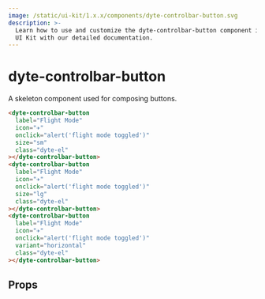 ```yaml
---
image: /static/ui-kit/1.x.x/components/dyte-controlbar-button.svg
description: >-
  Learn how to use and customize the dyte-controlbar-button component in Ospi's
  UI Kit with our detailed documentation.
---
```


# dyte-controlbar-button

A skeleton component used for composing buttons.

```html
<dyte-controlbar-button
  label="Flight Mode"
  icon="✈️"
  onclick="alert('flight mode toggled')"
  size="sm"
  class="dyte-el"
></dyte-controlbar-button>
<dyte-controlbar-button
  label="Flight Mode"
  icon="✈️"
  onclick="alert('flight mode toggled')"
  size="lg"
  class="dyte-el"
></dyte-controlbar-button>
<dyte-controlbar-button
  label="Flight Mode"
  icon="✈️"
  onclick="alert('flight mode toggled')"
  variant="horizontal"
  class="dyte-el"
></dyte-controlbar-button>
```

## Props

<PropsTable of="dyte-controlbar-button" />

<head>
  <title>UI Kit dyte-controlbar-button</title>
</head>
